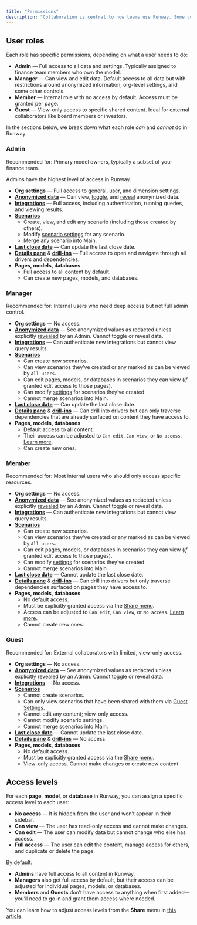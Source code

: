 ```yaml
---
title: "Permissions"
description: "Collaboration is central to how teams use Runway. Some customers give their entire company access to portions of their model, while others use Runway for external collaboration with investors and board members. To support these varied use cases, Runway offers four user roles with different levels of access."
---
```


## User roles

Each role has specific permissions, depending on what a user needs to do:

- **Admin** — Full access to all data and settings. Typically assigned to finance team members who own the model.
- **Manager** — Can view and edit data. Default access to all data but with restrictions around anonymized information, org-level settings, and some other controls.
- **Member** — Internal role with no access by default. Access must be granted per page.
- **Guest** — View-only access to specific shared content. Ideal for external collaborators like board members or investors.

In the sections below, we break down what each role _can_ and _cannot_ do in Runway.

### Admin

Recommended for: Primary model owners, typically a subset of your finance team.

Admins have the highest level of access in Runway.

- **Org settings** — Full access to general, user, and dimension settings.
- [**Anonymized data**](https://docs.runway.com/guides/sharing/data-anonymization) — Can view, [toggle](https://docs.runway.com/guides/sharing/data-anonymization#how-to-anonymize-data), and [reveal](https://docs.runway.com/guides/sharing/data-anonymization#revealing-anonymized-data-on-a-specific-page) anonymized data.
- [**Integrations**](https://docs.runway.com/integrations/intro-to-integrations) — Full access, including authentication, running queries, and viewing results.
- [**Scenarios**](https://docs.runway.com/concepts/scenarios)
  - Create, view, and edit any scenario (including those created by others).
  - Modify [scenario settings](https://docs.runway.com/concepts/scenarios#scenario-settings) for any scenario.
  - Merge any scenario into Main.
- [**Last close date**](https://docs.runway.com/concepts/last-close#last-close) — Can update the last close date.
- [**Details pane**](https://docs.runway.com/concepts/drivers/driver-details-pane#driver-details-pane) & [**drill-ins**](https://docs.runway.com/concepts/drivers/drill-ins#drill-ins) — Full access to open and navigate through all drivers and dependencies.
- **Pages, models, databases**
  - Full access to all content by default.
  - Can create new pages, models, and databases.

### Manager

Recommended for: Internal users who need deep access but not full admin control.

- **Org settings** — No access.
- [**Anonymized data**](https://docs.runway.com/guides/sharing/data-anonymization) — See anonymized values as redacted unless explicitly [revealed](https://docs.runway.com/guides/sharing/data-anonymization#revealing-anonymized-data-on-a-specific-page) by an Admin. Cannot toggle or reveal data.
- [**Integrations**](https://docs.runway.com/integrations/intro-to-integrations) — Can authenticate new integrations but cannot view query results.
- [**Scenarios**](https://docs.runway.com/concepts/scenarios)
  - Can create new scenarios.
  - Can view scenarios they’ve created or any marked as can be viewed by `All users`.
  - Can edit pages, models, or databases in scenarios they can view (_if_ granted edit access to those pages).
  - Can modify [settings](https://docs.runway.com/concepts/scenarios#scenario-settings) for scenarios they’ve created.
  - Cannot merge scenarios into Main.
- [**Last close date**](https://docs.runway.com/concepts/last-close#last-close) — Can update the last close date.
- [**Details pane**](https://docs.runway.com/concepts/drivers/driver-details-pane#driver-details-pane) & [**drill-ins**](https://docs.runway.com/concepts/drivers/drill-ins#drill-ins) — Can drill into drivers but can only traverse dependencies that are already surfaced on content they have access to.
- **Pages, models, databases**
  - Default access to all content.
  - Their access can be adjusted to `Can edit`, `Can view`, or `No access`. [Learn more](https://docs.runway.com/guides/sharing/access-levels).
  - Can create new ones.

### Member

Recommended for: Most internal users who should only access specific resources.

- **Org settings** — No access.
- [**Anonymized data**](https://docs.runway.com/guides/sharing/data-anonymization) — See anonymized values as redacted unless explicitly [revealed](https://docs.runway.com/guides/sharing/data-anonymization#revealing-anonymized-data-on-a-specific-page) by an Admin. Cannot toggle or reveal data.
- [**Integrations**](https://docs.runway.com/integrations/intro-to-integrations) — Can authenticate new integrations but cannot view query results.
- [**Scenarios**](https://docs.runway.com/concepts/scenarios)
  - Can create new scenarios.
  - Can view scenarios they’ve created or any marked as can be viewed by `All users`.
  - Can edit pages, models, or databases in scenarios they can view (_if_ granted edit access to those pages).
  - Can modify [settings](https://docs.runway.com/concepts/scenarios#scenario-settings) for scenarios they’ve created.
  - Cannot merge scenarios into Main.
- [**Last close date**](https://docs.runway.com/concepts/last-close#last-close) — Cannot update the last close date.
- [**Details pane**](https://docs.runway.com/concepts/drivers/driver-details-pane#driver-details-pane) & [**drill-ins**](https://docs.runway.com/concepts/drivers/drill-ins#drill-ins) — Can drill into drivers but only traverse dependencies surfaced on pages they have access to.
- **Pages, models, databases**
  - No default access.
  - Must be explicitly granted access via the [Share menu](https://docs.runway.com/guides/sharing/adding-users#adding-users-via-share-menu).
  - Access can be adjusted to `Can edit`, `Can view`, or `No access`. [Learn more](https://docs.runway.com/guides/sharing/access-levels).
  - Cannot create new ones.

### Guest

Recommended for: External collaborators with limited, view-only access.

- **Org settings** — No access.
- [**Anonymized data**](https://docs.runway.com/guides/sharing/data-anonymization) — See anonymized values as redacted unless explicitly [revealed](https://docs.runway.com/guides/sharing/data-anonymization#revealing-anonymized-data-on-a-specific-page) by an Admin. Cannot toggle or reveal data.
- [**Integrations**](https://docs.runway.com/integrations/intro-to-integrations) — No access.
- [**Scenarios**](https://docs.runway.com/concepts/scenarios)
  - Cannot create scenarios.
  - Can only view scenarios that have been shared with them via [Guest Settings](https://docs.runway.com/guides/sharing/adding-users#step-3%3A-manage-scenario-access-for-guests).
  - Cannot edit any content; view-only access.
  - Cannot modify scenario settings.
  - Cannot merge scenarios into Main.
- [**Last close date**](https://docs.runway.com/concepts/last-close#last-close) — Cannot update the last close date.
- [**Details pane**](https://docs.runway.com/concepts/drivers/driver-details-pane#driver-details-pane) & [**drill-ins**](https://docs.runway.com/concepts/drivers/drill-ins#drill-ins) — No access.
- **Pages, models, databases**
  - No default access.
  - Must be explicitly granted access via the [Share menu](https://docs.runway.com/guides/sharing/adding-users#adding-users-via-share-menu).
  - View-only access. Cannot make changes or create new content.

## Access levels

For each **page**, **model**, or **database** in Runway, you can assign a specific access level to each user:

- **No access** — It is hidden from the user and won’t appear in their sidebar.
- **Can view** — The user has read-only access and cannot make changes.
- **Can edit** — The user can modify data but cannot change who else has access.
- **Full access** — The user can edit the content, manage access for others, and duplicate or delete the page.

By default:

- **Admins** have full access to all content in Runway.
- **Managers** also get full access by default, but their access can be adjusted for individual pages, models, or databases.
- **Members** and **Guests** don’t have access to anything when first added—you’ll need to go in and grant them access where needed.

You can learn how to adjust access levels from the **Share** menu in [this article](https://docs.runway.com/guides/sharing/adding-users#adding-users-via-share-menu).